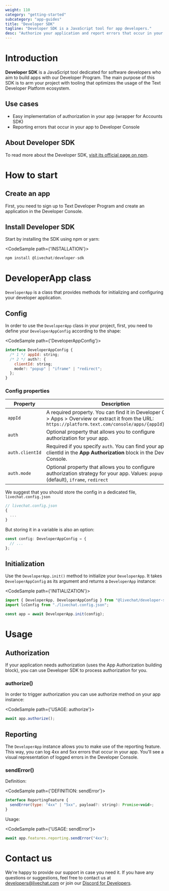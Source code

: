 ```yaml
---
weight: 110
category: "getting-started"
subcategory: "app-guides"
title: "Developer SDK"
tagline: "Developer SDK is a JavaScript tool for app developers."
desc: "Authorize your application and report errors that occur in your app."
---
```


# Introduction

__Developer SDK__ is a JavaScript tool dedicated for software developers who aim to build apps with our Developer Program. The main purpose of this SDK is to arm your project with tooling that optimizes the usage of the Text Developer Platform ecosystem.

## Use cases

- Easy implementation of authorization in your app (wrapper for Accounts SDK)
- Reporting errors that occur in your app to Developer Console

## About Developer SDK

To read more about the Developer SDK, [visit its official page on npm](https://www.npmjs.com/package/@livechat/developer-sdk).

# How to start

## Create an app

First, you need to sign up to Text Developer Program and create an application in the Developer Console.

## Install Developer SDK

Start by installing the SDK using npm or yarn:

<CodeSample path={'INSTALLATION'}>

```js
npm install @livechat/developer-sdk
```

</CodeSample>

# DeveloperApp class

`DeveloperApp` is a class that provides methods for initializing and configuring your developer application.

## Config

In order to use the `DeveloperApp` class in your project, first, you need to define your `DeveloperAppConfig` according to the shape:

<CodeSample path={'DeveloperAppConfig'}>

```js
interface DeveloperAppConfig {
  /* 1 */ appId: string;
  /* 2 */ auth?: {
    clientId: string;
    mode?: "popup" | "iframe" | "redirect";
  };
}
```

</CodeSample>

### Config properties

| Property        | Description                                                                                                                                                      |
| --------------- | ---------------------------------------------------------------------------------------------------------------------------------------------------------------- |
| `appId`         | A required property. You can find it in Developer Console > Apps > Overview or extract it from the URL: `https://platform.text.com/console/apps/{appId}/monitor` |
| `auth`          | Optional property that allows you to configure authorization for your app.                                                                                       |
| `auth.clientId` | Required if you specify `auth`. You can find your app clientId in the __App Authorization__ block in the Developer Console.                                      |
| `auth.mode`     | Optional property that allows you to configure authorization strategy for your app. Values: `popup` (default), `iframe`, `redirect`                              |

We suggest that you should store the config in a dedicated file, `livechat.config.json`

<CodeSample>

```js
// livechat.config.json
{
  ...
}
```

</CodeSample>

But storing it in a variable is also an option:

<CodeSample>

```js
const config: DeveloperAppConfig = {
  // ...
};
```

</CodeSample>

## Initialization

Use the `DeveloperApp.init()` method to initialize your `DeveloperApp`. It takes `DeveloperAppConfig` as its argument and returns a `DeveloperApp` instance:

<CodeSample path={'INITIALIZATION'}>

```js
import { DeveloperApp, DeveloperAppConfig } from "@livechat/developer-sdk";
import lcConfig from "./livechat.config.json";

const app = await DeveloperApp.init(config);
```

</CodeSample>

# Usage

## Authorization

If your application needs authorization (uses the App Authorization building block), you can use Developer SDK to process authorization for you.

### authorize()

In order to trigger authorization you can use authorize method on your app instance:

<CodeSample path={'USAGE: authorize'}>

```js
await app.authorize();
```

</CodeSample>

## Reporting

The `DeveloperApp` instance allows you to make use of the reporting feature. This way, you can log 4xx and 5xx errors that occur in your app. You'll see a visual representation of logged errors in the Developer Console.

### sendError()

Definition:

<CodeSample path={'DEFINITION: sendError'}>

```js
interface ReportingFeature {
  sendError(type: "4xx" | "5xx", payload?: string): Promise<void>;
}
```

</CodeSample >

Usage:

<CodeSample path={'USAGE: sendError'}>

```js 
await app.features.reporting.sendError("4xx");
```

</CodeSample>

# Contact us

We're happy to provide our support in case you need it. If you have any questions or suggestions, feel free to contact us at [developers@livechat.com](mailto:developers@livechat.com) or join our [Discord for Developers](https://discord.gg/NcfJu3a9kM).

